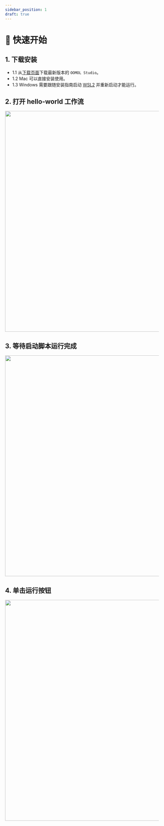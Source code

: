 ```yaml
---
sidebar_position: 1
draft: true
---
```



# 🚀 快速开始

## 1. 下载安装

- 1.1 从[下载页面](https://oomol.com/zh-CN/downloads)下载最新版本的 `OOMOL Studio`。
- 1.2 Mac 可以直接安装使用。
- 1.3 Windows 需要跟随安装指南启动 [WSL2](https://www.youtube.com/watch?v=MrZolfGm8Zk) 并重新启动才能运行。

## 2. 打开 hello-world 工作流

<img src={hello_world} width="720" />

## 3. 等待启动脚本运行完成

<img src={container_log} width="720" />

## 4. 单击运行按钮

<img src={run_btn} width="720" />
